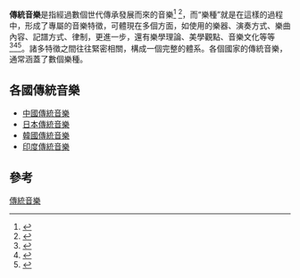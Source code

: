 '''傳統音樂'''是指經過數個世代傳承發展而來的音樂<ref>{{Cite journal|title=传统音乐分类法综论|url=https://kns.cnki.net/kcms/detail/detail.aspx?dbcode=CJFD&dbname=CJFD2008&filename=ZYYX200803010|last=杨子江|date=2008|journal=中国音乐学|accessdate=2022-03-12|issue=03|doi=10.14113/j.cnki.cn11-1316/j.2008.03.005|pages=31–34|issn=1003-0042|quote="传统音乐"是个小于民族音乐的概念，指具有一定流传时间、非当代创作的音乐|archive-date=2022-03-12|archive-url=https://web.archive.org/web/20220312151211/https://kns.cnki.net/kcms/detail/detail.aspx?dbcode=CJFD&dbname=CJFD2008&filename=ZYYX200803010|dead-url=no}}</ref> <ref>{{Cite journal|title=中国传统音乐的分类和教学|url=https://kns.cnki.net/kcms/detail/detail.aspx?dbcode=CJFD&dbname=CJFD2006&filename=ZYYX200601012|last=杜亚雄|date=2006|journal=中国音乐学|accessdate=2022-03-12|issue=01|doi=10.14113/j.cnki.cn11-1316/j.2006.01.012|pages=80–85|issn=1003-0042|quote=汉语中的传统是指时代相传的、具有特点的社会因素|archive-date=2022-03-12|archive-url=https://web.archive.org/web/20220312151309/https://kns.cnki.net/kcms/detail/detail.aspx?dbcode=CJFD&dbname=CJFD2006&filename=ZYYX200601012|dead-url=no}}</ref>，而“樂種”就是在這樣的過程中，形成了專屬的音樂特徵，可體現在多個方面，如使用的樂器、演奏方式、樂曲內容、記譜方式、律制，更進一步，還有樂學理論、美學觀點、音樂文化等等<ref>
{{cite book
|title = 樂種學
|author = 袁靜芳
|publisher = 北京市：華樂出版社
|year = 1999
|isbn = 9787801290281
|page = 4
|quote = 關於樂種的界定，筆者1988年在《樂種學構想》一文中的論述是：“歷史傳承於某一地域（或宮廷、寺院、道觀）內的，具有嚴密的組織體系，典型的音樂形態構架，規範化的序列表演程式，並以音樂（主要是器樂）為其表現主體的各種藝術形式，均可成為樂種。
}}
</ref><ref>
{{cite book
|author = 王耀華
|title = 中國傳統音樂概論
|year = 1990
|publisher = 海棠文化事業公司 
}}
</ref><ref>
{{cite book 
|author = 國立傳統藝術中心 (I-lan Hsien, Taiwan), 行政院為化建設委員會
|year = 2009
|title = 傳藝, 第80-85期
|publisher = 國立傳統藝術中心
}}
</ref>。諸多特徵之間往往緊密相關，構成一個完整的體系。各個國家的傳統音樂，通常涵蓋了數個樂種。

==各國傳統音樂==
* [[中國傳統音樂|中國傳統音樂]]
* [[日本傳統音樂|日本傳統音樂]]
* [[韓國傳統音樂|韓國傳統音樂]]
* [[印度傳統音樂|印度傳統音樂]]

== 參考 ==
{{Reflist|1}}

[[Category:傳統音樂|]]
